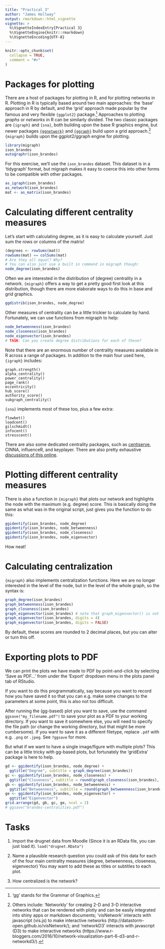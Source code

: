 ```yaml
---
title: "Practical 3"
author: "James Hollway"
output: rmarkdown::html_vignette
vignette: >
  %\VignetteIndexEntry{Practical 3}
  %\VignetteEngine{knitr::rmarkdown}
  %\VignetteEncoding{UTF-8}
---
```


```r
knitr::opts_chunk$set(
  collapse = TRUE,
  comment = "#>"
)
```

# Packages for plotting

There are a host of packages for plotting in R, and for plotting networks in R.
Plotting in R is typically based around two main approaches:
the 'base' approach in R by default,
and the 'grid' approach made popular by the famous and very flexible `{ggplot2}` package.^['gg' stands for the Grammar of Graphics.]
Approaches to plotting _graphs_ or _networks_ in R can be similarly divided.
The two classic packages are `{igraph}` and `{sna}`, both building upon the base R graphics engine,
but newer packages [`{ggnetwork}`](https://www.r-bloggers.com/2016/03/ggnetwork-network-geometries-for-ggplot2/) and 
[`{ggraph}`](https://ggraph.data-imaginist.com/index.html) build upon a grid approach.^[
Others include: 'Networkly' for creating 2-D and 3-D interactive networks
that can be rendered with plotly and can be easily integrated into
shiny apps or markdown documents;
'visNetwork' interacts with javascript (vis.js) to make interactive networks
(http://datastorm-open.github.io/visNetwork/); and
'networkD3' interacts with javascript (D3) to make interactive networks
(https://www.r-bloggers.com/2016/10/network-visualization-part-6-d3-and-r-networkd3/).
]
`{migraph}` builds upon the ggplot2/ggraph engine for plotting.

```r
library(migraph)
ison_brandes
autographr(ison_brandes)
```

For this exercise, we'll use the `ison_brandes` dataset.
This dataset is in a 'tidygraph' format, 
but migraph makes it easy to coerce this into other forms
to be compatible with other packages.

```r
as_igraph(ison_brandes)
as_network(ison_brandes)
mat <- as_matrix(ison_brandes)
```

# Calculating different centrality measures

Let's start with calculating degree, as it is easy to calculate yourself.
Just sum the rows or columns of the matrix!

```r
(degrees <- rowSums(mat))
rowSums(mat) == colSums(mat)
# Are they all equal? Why?
# You can also just use a built in command in migraph though:
node_degree(ison_brandes)
```

Often we are interested in the distribution of (degree) centrality in a network.
`{migraph}` offers a way to get a pretty good first look at this distribution,
though there are more elaborate ways to do this in base and grid graphics.

```r
ggdistrib(ison_brandes, node_degree)
```

Other measures of centrality can be a little trickier to calculate by hand.
Fortunately, we can use functions from migraph to help:

```r
node_betweenness(ison_brandes)
node_closeness(ison_brandes)
node_eigenvector(ison_brandes)
# TASK: Can you create degree distributions for each of these?
```

Note that there are an enormous number of centrality measures available
in R across a range of packages.
In addition to the main four used here, `{igraph}` includes:

```
graph.strength()
alpha_centrality()
power_centrality()
page_rank()
eccentricity()
hub_score()
authority_score()
subgraph_centrality()
```

`{sna}` implements most of these too, plus a few extra:

```
flowbet()
loadcent()
gilschmidt()
infocent()
stresscent()
```

There are also some dedicated centrality packages,
such as [centiserve](https://www.centiserver.org/),
CINNA, influenceR, and keyplayer.
There are also pretty exhaustive [discussions of this online](https://www.r-bloggers.com/2018/12/network-centrality-in-r-an-introduction/).

# Plotting different centrality measures

There is also a function in `{migraph}` that
plots our network and highlights the node with the maximum (e.g. degree) score.
This is basically doing the same as what was in the original script,
just gives you the function to do this:

```r
ggidentify(ison_brandes, node_degree)
ggidentify(ison_brandes, node_betweenness)
ggidentify(ison_brandes, node_closeness)
ggidentify(ison_brandes, node_eigenvector)
```

How neat!

# Calculating centralization

`{migraph}` also implements centralization functions.
Here we are no longer interested in the level of the node,
but in the level of the whole graph, so the syntax is:

```r
graph_degree(ison_brandes)
graph_betweenness(ison_brandes)
graph_closeness(ison_brandes)
graph_eigenvector(ison_brandes) # note that graph_eigenvector() is not yet implemented for two-mode networks
graph_eigenvector(ison_brandes, digits = 4)
graph_eigenvector(ison_brandes, digits = FALSE)
```

By default, these scores are rounded to 2 decimal places,
but you can alter or turn this off.

# Exporting plots to PDF

We can print the plots we have made to PDF by point-and-click
by selecting 'Save as PDF...' from under the 'Export' dropdown menu
in the plots panel tab of RStudio.

If you want to do this programmatically,
say because you want to record how you have saved it so that you can
e.g. make some changes to the parameters at some point,
this is also not too difficult.

After running the (gg-based) plot you want to save,
use the command `ggsave("my_filename.pdf")` to save your plot
as a PDF to your working directory.
If you want to save it somewhere else, you will need to specify the file path
(or change the working directory, but that might be more cumbersome).
If you want to save it as a different filetype,
replace `.pdf` with e.g. `.png` or `.jpeg`.
See `?ggsave` for more.

But what if we want to have a single image/figure with multiple plots?
This can be a little tricky with gg-based plots,
but fortunately the 'gridExtra' package is here to help.

```r
gd <- ggidentify(ison_brandes, node_degree) + 
  ggtitle("Degree", subtitle = graph_degree(ison_brandes))
gc <- ggidentify(ison_brandes, node_closeness) + 
  ggtitle("Closeness", subtitle = round(graph_closeness(ison_brandes), 2))
gb <- ggidentify(ison_brandes, node_betweenness) + 
  ggtitle("Betweenness", subtitle = round(graph_betweenness(ison_brandes), 2))
ge <- ggidentify(ison_brandes, node_eigenvector) + 
  ggtitle("Eigenvector")
grid.arrange(gd, gb, gc, ge, ncol = 2)
# ggsave("brandes-centralities.pdf")
```

# Tasks

1. Import the drugnet data from Moodle
(Since it is an RData file, you can just load it).
`load("drugnet.RData")`

2. Name a plausible research question you could ask of this data
for each of the four main centrality measures
(degree, betweenness, closeness, eigenvector)
You may want to add these as titles or subtitles to each plot.

3. How centralized is the network?
